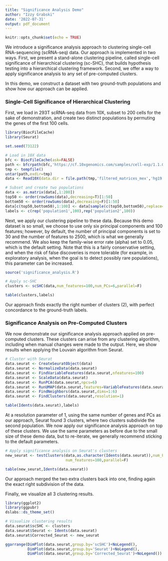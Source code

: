 ```yaml
---
title: "Significance Analysis Demo"
author: "Izzy Grabski"
date: '2022-07-31'
output: pdf_document
---
```


```r
knitr::opts_chunk$set(echo = TRUE)
```

We introduce a significance analysis approach to clustering single-cell RNA-sequencing (scRNA-seq) data. Our approach is implemented in two ways. First, we present a stand-alone clustering pipeline, called single-cell significance of hierarchical clustering (sc-SHC), that builds hypothesis testing into a hierarchical clustering framework. Second, we offer a way to apply significance analysis to any set of pre-computed clusters. 

In this demo, we construct a dataset with two ground-truth populations and show how our approach can be applied. 

### Single-Cell Significance of Hierarchical Clustering

First, we load in 293T scRNA-seq data from 10X, subset to 200 cells for the sake of demonstration, and create two distinct populations by permuting the genes of the first 100 cells.

```r
library(BiocFileCache)
library(Seurat)

set.seed(73122)

# Load in 10X data
bfc <- BiocFileCache(ask=FALSE)
path <- bfcrpath(bfc,'https://cf.10xgenomics.com/samples/cell-exp/1.1.0/293t/293t_filtered_gene_bc_matrices.tar.gz')
tmp <- tempfile()
untar(path,exdir=tmp)
data <- Read10X(data.dir = file.path(tmp,'filtered_matrices_mex','hg19')) 

# Subset and create two populations
data <- as.matrix(data[,1:200])
top50 <- order(rowSums(data),decreasing=T)[1:50]
bottom50 <- order(rowSums(data),decreasing=F)[1:50]
data[c(top50,bottom50),1:100] <- data[sample(c(top50,bottom50),replace=F),1:100]
labels <- c(rep('population1',100),rep('population2',100))
```

Next, we apply our clustering pipeline to these data. Because this demo dataset is so small, we choose to use only six principal components and 100 features; however, by default, the number of principal components is set to 30 and the number of features to 2500, which is what we generally recommend. We also keep the family-wise error rate (alpha) set to 0.05, which is the default setting. Note that this is a fairly conservative setting, and when the risk of false discoveries is more tolerable (for example, in exploratory analysis, when the goal is to detect possibly rare populations), this parameter can be increased. 

```r
source('significance_analysis.R')

# Apply sc-SHC
clusters <- scSHC(data,num_features=100,num_PCs=6,parallel=F)

table(clusters,labels)
```

Our approach finds exactly the right number of clusters (2), with perfect concordance to the ground-truth labels.

### Significance Analysis on Pre-Computed Clusters

We now demonstrate our significance analysis approach applied on pre-computed clusters. These clusters can arise from any clustering algorithm, including when manual changes were made to the output. Here, we show results when applying the Louvain algorithm from Seurat.

```r
# Cluster with Seurat
data.seurat <- CreateSeuratObject(data)
data.seurat <- NormalizeData(data.seurat)
data.seurat <- FindVariableFeatures(data.seurat,nfeatures=100)
data.seurat <- ScaleData(data.seurat)
data.seurat <- RunPCA(data.seurat,npcs=6)
data.seurat <- RunUMAP(data.seurat,features=VariableFeatures(data.seurat))
data.seurat <- FindNeighbors(data.seurat,dims=1:6)
data.seurat <- FindClusters(data.seurat,resolution=1)

table(Idents(data.seurat),labels)
```

At a resolution parameter of 1, using the same number of genes and PCs as our approach, Seurat found 3 clusters, where two clusters subdivide the second population. We now apply our significance analysis approach on top of these clusters. We use the same parameters as before due to the small size of these demo data, but to re-iterate, we generally recommend sticking to the default parameters. 

```r
# Apply significance analysis on Seurat's clusters
new_seurat <- testClusters(data,as.character(Idents(data.seurat)),num_PCs=6,
                           num_features=100,parallel=F)

table(new_seurat,Idents(data.seurat))
```

Our approach merged the two extra clusters back into one, finding again the exact right subdivision of the data.

Finally, we visualize all 3 clustering results.

```r
library(ggplot2)
library(ggpubr)
dslabs::ds_theme_set()

# Visualize clustering results
data.seurat$scSHC <- clusters
data.seurat$Seurat <- Idents(data.seurat)
data.seurat$Corrected_Seurat <- new_seurat

ggarrange(DimPlot(data.seurat,group.by='scSHC')+NoLegend(),
          DimPlot(data.seurat,group.by='Seurat')+NoLegend(),
          DimPlot(data.seurat,group.by='Corrected_Seurat')+NoLegend())
```